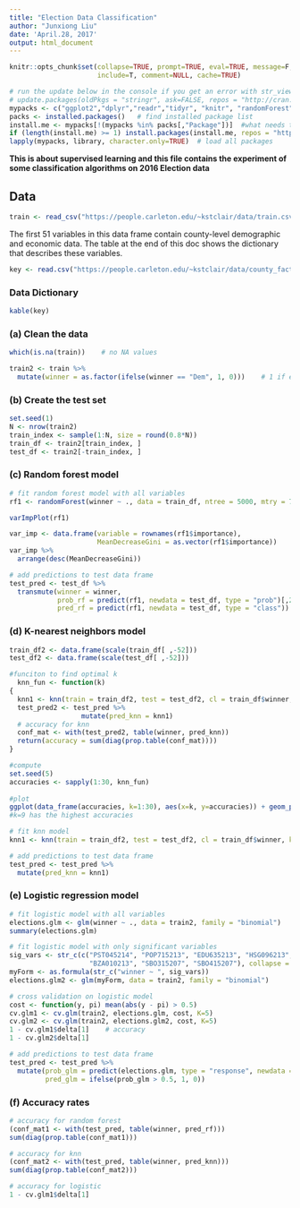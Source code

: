 ---
title: "Election Data Classification"
author: "Junxiong Liu"
date: 'April.28, 2017'
output: html_document
---

```{r setup, include=FALSE}
knitr::opts_chunk$set(collapse=TRUE, prompt=TRUE, eval=TRUE, message=F, 
                      include=T, comment=NULL, cache=TRUE)
```

```{r packageCheck, include=FALSE}
# run the update below in the console if you get an error with str_view
# update.packages(oldPkgs = "stringr", ask=FALSE, repos = "http://cran.us.r-project.org")
mypacks <- c("ggplot2","dplyr","readr","tidyr", "knitr", "randomForest","boot","stringr", "class")  # what packages are needed?
packs <- installed.packages()   # find installed package list
install.me <- mypacks[!(mypacks %in% packs[,"Package"])]  #what needs to be installed?
if (length(install.me) >= 1) install.packages(install.me, repos = "http://cran.us.r-project.org")   # install (if needed)
lapply(mypacks, library, character.only=TRUE)  # load all packages
```

**This is about supervised learning and this file contains the experiment of some classification algorithms on 2016 Election data**

## Data
```{r, eval=TRUE}
train <- read_csv("https://people.carleton.edu/~kstclair/data/train.csv")
```

The first 51 variables in this data frame contain county-level demographic and economic data. The table at the end of this doc shows the dictionary that describes these variables. 

```{r}
key <- read.csv("https://people.carleton.edu/~kstclair/data/county_facts_dictionary.csv")
```

### Data Dictionary

```{r}
kable(key)
```

### (a) Clean the data

```{r}
which(is.na(train))    # no NA values

train2 <- train %>%
  mutate(winner = as.factor(ifelse(winner == "Dem", 1, 0)))    # 1 if elected Democrat
```

### (b) Create the test set

```{r}
set.seed(1)
N <- nrow(train2)
train_index <- sample(1:N, size = round(0.8*N))
train_df <- train2[train_index, ]
test_df <- train2[-train_index, ]
```

### (c) Random forest model

```{r}
# fit random forest model with all variables
rf1 <- randomForest(winner ~ ., data = train_df, ntree = 5000, mtry = 7)

varImpPlot(rf1)

var_imp <- data.frame(variable = rownames(rf1$importance), 
                      MeanDecreaseGini = as.vector(rf1$importance))
var_imp %>% 
  arrange(desc(MeanDecreaseGini))

# add predictions to test data frame
test_pred <- test_df %>%
  transmute(winner = winner,
            prob_rf = predict(rf1, newdata = test_df, type = "prob")[,2],
            pred_rf = predict(rf1, newdata = test_df, type = "class"))
```

### (d) K-nearest neighbors model

```{r}
train_df2 <- data.frame(scale(train_df[ ,-52]))
test_df2 <- data.frame(scale(test_df[ ,-52]))

#funciton to find optimal k
  knn_fun <- function(k)
{
  knn1 <- knn(train = train_df2, test = test_df2, cl = train_df$winner, k=k)
  test_pred2 <- test_pred %>%
                  mutate(pred_knn = knn1)
  # accuracy for knn 
  conf_mat <- with(test_pred2, table(winner, pred_knn))
  return(accuracy = sum(diag(prop.table(conf_mat)))) 
}

#compute
set.seed(5)
accuracies <- sapply(1:30, knn_fun)
 
#plot
ggplot(data_frame(accuracies, k=1:30), aes(x=k, y=accuracies)) + geom_point() + geom_line()
#k=9 has the highest accuracies

# fit knn model
knn1 <- knn(train = train_df2, test = test_df2, cl = train_df$winner, k = 9)

# add predictions to test data frame
test_pred <- test_pred %>%
  mutate(pred_knn = knn1)
```

### (e) Logistic regression model

```{r}
# fit logistic model with all variables
elections.glm <- glm(winner ~ ., data = train2, family = "binomial")
summary(elections.glm)

# fit logistic model with only significant variables
sig_vars <- str_c(c("PST045214", "POP715213", "EDU635213", "HSG096213", "HSG495213", "INC910213", 
                    "BZA010213", "SBO315207", "SBO415207"), collapse = "+")
myForm <- as.formula(str_c("winner ~ ", sig_vars))
elections.glm2 <- glm(myForm, data = train2, family = "binomial")

# cross validation on logistic model
cost <- function(y, pi) mean(abs(y - pi) > 0.5)
cv.glm1 <- cv.glm(train2, elections.glm, cost, K=5)
cv.glm2 <- cv.glm(train2, elections.glm2, cost, K=5)
1 - cv.glm1$delta[1]    # accuracy
1 - cv.glm2$delta[1]

# add predictions to test data frame
test_pred <- test_pred %>%
  mutate(prob_glm = predict(elections.glm, type = "response", newdata = test_df),
         pred_glm = ifelse(prob_glm > 0.5, 1, 0))
```

### (f) Accuracy rates

```{r}
# accuracy for random forest
(conf_mat1 <- with(test_pred, table(winner, pred_rf)))
sum(diag(prop.table(conf_mat1)))

# accuracy for knn 
(conf_mat2 <- with(test_pred, table(winner, pred_knn)))
sum(diag(prop.table(conf_mat2)))

# accuracy for logistic 
1 - cv.glm1$delta[1]
```